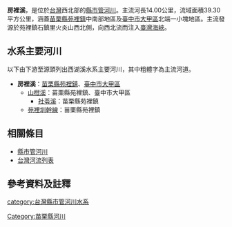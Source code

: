 {{Infobox river
| river_name = 房裡溪
| native_name =
| other_name = 
| etymology =
| image_name = 
| image_size =
| caption    = 
| origin     = [[火炎山_(苗栗縣)|火炎山]]
| mouth      = 
| progression = [[台灣海峽|台灣海峽]]
| basin_countries =
| location   = [[苗栗縣|苗栗縣]][[苑裡鎮|苑裡鎮]]、[[臺中市|臺中市]][[大甲區|大甲區]]
| length     = {{convert|14.00|km|}}
| elevation  = 
| mouth_elevation =
| discharge  =
| watershed  = {{convert|39.30|km2|}}
}}
'''房裡溪'''，是位於[[台灣|台灣]]西北部的[[縣市管河川|縣市管河川]]。主流河長14.00公里，流域面積39.30平方公里，涵蓋[[苗栗縣|苗栗縣]][[苑裡鎮|苑裡鎮]]中南部地區及[[臺中市|臺中市]][[大甲區|大甲區]]北端一小塊地區。主流發源於苑裡鎮石鎮里火炎山西北側，向西北流而注入[[臺灣海峽|臺灣海峽]]。

==水系主要河川==
以下由下游至源頭列出西湖溪水系主要河川，其中粗體字為主流河道。 
*'''房裡溪'''：[[苗栗縣|苗栗縣]][[苑裡鎮|苑裡鎮]]、[[臺中市|臺中市]][[大甲區|大甲區]]
**[[山柑溪|山柑溪]]：苗栗縣苑裡鎮、臺中市大甲區
***[[社苓溪|社苓溪]]：苗栗縣苑裡鎮
**[[苑裡圳幹線|苑裡圳幹線]]：苗栗縣苑裡鎮

==相關條目==
*[[縣市管河川|縣市管河川]]
*[[台灣河流列表|台灣河流列表]]

==參考資料及註釋==
{{reflist}}

{{台灣河流}}

[[category:台灣縣市管河川水系|category:台灣縣市管河川水系]]
[[Category:苗栗縣河川|Category:苗栗縣河川]]

{{Taiwan-river-stub}}